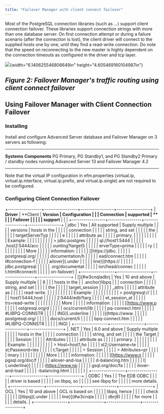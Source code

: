 ```yaml
---
title: "Failover Manager with client connect failover"
---
```


Most of the PostgreSQL connection libraries (such as \...) support
client connection failover. These libraries support connection strings
with more than one database server. On first connection attempt or
during a failure scenario (after the connection is lost), the client
driver will connect to the supplied hosts one by one, until they find a
read-write connection. Do note that the speed on reconnecting to the new
master is highly dependent on the connection timeouts as configured in
the driver and tcp layer.

![](media/image2.png){width="6.140625546806649in"
height="4.605469160104987in"}

*Figure 2: Failover Manager's traffic routing using client connect failover*
----------------------------------------------------------------------------


Using Failover Manager with Client Connection Failover 
-------------------------------------------------------

### Installing

Install and configure Advanced Server database and Failover Manager on 3
servers as following:

  ------------------------------------------ -----------------------------------------------------------------------------
  **Systems**                                **Components**
  PG Primary, PG Standby1, and PG Standby2   Primary / standby nodes running Advanced Server 13 and Failover Manager 4.2
  ------------------------------------------ -----------------------------------------------------------------------------

Note that the virtual IP configuration in efm.properties (virtual.ip,
virtual.ip.interface, virtual.ip.prefix, and virtual.ip.single) are not
required to be configured.

### Configuring Client Connection Failover

+-----------------+-----------------+-----------------+-----------------+
| **Driver**      | **Client        | **Version       | **Configuration |
|                 | Connection      | supported**     | **              |
|                 | Failover        |                 |                 |
|                 | support**       |                 |                 |
+-----------------+-----------------+-----------------+-----------------+
| jdbc            | Yes             | All supported   | Supply multiple |
|                 |                 | versions        | hosts in the    |
|                 |                 |                 | connection      |
|                 |                 |                 | string, and set |
|                 |                 |                 | the             |
|                 |                 |                 | targetServerTyp |
|                 |                 |                 | e               |
|                 |                 |                 | attribute as    |
|                 |                 |                 | primary.        |
|                 |                 |                 |                 |
|                 |                 |                 | Example:        |
|                 |                 |                 |                 |
|                 |                 |                 | > jdbc:postgres |
|                 |                 |                 | ql://host1:5444 |
|                 |                 |                 | ,host2:5444/acc |
|                 |                 |                 | ounting?targetS |
|                 |                 |                 | erverType=prima |
|                 |                 |                 | ry              |
|                 |                 |                 |                 |
|                 |                 |                 | More            |
|                 |                 |                 | information:    |
|                 |                 |                 | [[https://jdbc. |
|                 |                 |                 | postgresql.org/ |
|                 |                 |                 | documentation/h |
|                 |                 |                 | ead/connect.htm |
|                 |                 |                 | l\#connection-f |
|                 |                 |                 | ailover]{.under |
|                 |                 |                 | line}](https:// |
|                 |                 |                 | jdbc.postgresql |
|                 |                 |                 | .org/documentat |
|                 |                 |                 | ion/head/connec |
|                 |                 |                 | t.html#connecti |
|                 |                 |                 | on-failover)    |
+-----------------+-----------------+-----------------+-----------------+
| []{#w3cnqladbrj | Yes             | 10 and above    | Supply multiple |
| 8               |                 |                 | hosts in the    |
| .anchor}libpq   |                 |                 | connection      |
|                 |                 |                 | string, and set |
|                 |                 |                 | the             |
|                 |                 |                 | target\_session |
|                 |                 |                 | \_attrs         |
|                 |                 |                 | attribute as    |
|                 |                 |                 | read-write.     |
|                 |                 |                 |                 |
|                 |                 |                 | Example:        |
|                 |                 |                 |                 |
|                 |                 |                 | > postgresql:// |
|                 |                 |                 | host1:5444,host |
|                 |                 |                 | 2:5444/edb?targ |
|                 |                 |                 | et\_session\_at |
|                 |                 |                 | trs=read-write  |
|                 |                 |                 |                 |
|                 |                 |                 | More            |
|                 |                 |                 | information:    |
|                 |                 |                 | [[https://www.p |
|                 |                 |                 | ostgresql.org/d |
|                 |                 |                 | ocs/current/lib |
|                 |                 |                 | pq-connect.html |
|                 |                 |                 | \#LIBPQ-CONNSTR |
|                 |                 |                 | ING]{.underline |
|                 |                 |                 | }](https://www. |
|                 |                 |                 | postgresql.org/ |
|                 |                 |                 | docs/current/li |
|                 |                 |                 | bpq-connect.htm |
|                 |                 |                 | l#LIBPQ-CONNSTR |
|                 |                 |                 | ING)            |
+-----------------+-----------------+-----------------+-----------------+
| .NET            | Yes             | 6.0 and above   | Supply multiple |
|                 |                 |                 | hosts in the    |
|                 |                 |                 | connection      |
|                 |                 |                 | string, and set |
|                 |                 |                 | the Target      |
|                 |                 |                 | Session         |
|                 |                 |                 | Attributes      |
|                 |                 |                 | attribute as    |
|                 |                 |                 | primary.        |
|                 |                 |                 |                 |
|                 |                 |                 | Example:        |
|                 |                 |                 |                 |
|                 |                 |                 | > Host=host1,ho |
|                 |                 |                 | st2;Username=te |
|                 |                 |                 | st;Password=tes |
|                 |                 |                 | t;Target        |
|                 |                 |                 | > Session       |
|                 |                 |                 | > Attributes=pr |
|                 |                 |                 | imary           |
|                 |                 |                 |                 |
|                 |                 |                 | More            |
|                 |                 |                 | information:    |
|                 |                 |                 | [[https://www.n |
|                 |                 |                 | pgsql.org/doc/f |
|                 |                 |                 | ailover-and-loa |
|                 |                 |                 | d-balancing.htm |
|                 |                 |                 | l]{.underline}] |
|                 |                 |                 | (https://www.np |
|                 |                 |                 | gsql.org/doc/fa |
|                 |                 |                 | ilover-and-load |
|                 |                 |                 | -balancing.html |
|                 |                 |                 | )               |
+-----------------+-----------------+-----------------+-----------------+
| ODBC            | Yes             |                 | The EDB ODBC    |
|                 |                 |                 | driver is based |
|                 |                 |                 | on libpq, so    |
|                 |                 |                 | see libpq for   |
|                 |                 |                 | more details.   |
+-----------------+-----------------+-----------------+-----------------+
| OCL             | Yes             | 10 and above    | OCL is based on |
|                 |                 |                 | libpq, hence    |
|                 |                 |                 | check           |
|                 |                 |                 | [[libpq]{.under |
|                 |                 |                 | line}](#w3cnqla |
|                 |                 |                 | dbrj8)          |
|                 |                 |                 | for more        |
|                 |                 |                 | details.        |
+-----------------+-----------------+-----------------+-----------------+